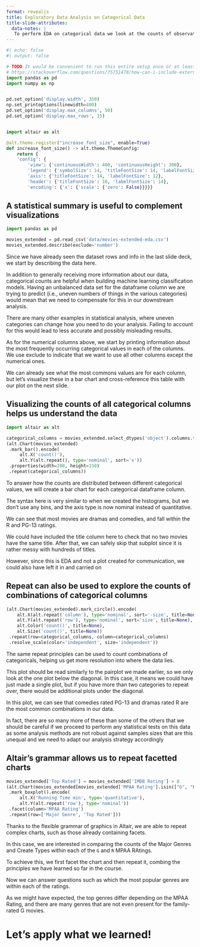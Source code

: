 ```yaml
---
format: revealjs
title: Exploratory Data Analysis on Categorical Data
title-slide-attributes:
  data-notes: |
   To perform EDA on categorical data we look at the counts of observations for each of the categories, as we have learned previously.
---
```


```python
#| echo: false
#| output: false

# TODO It would be convenient to run this entire setup once or at least put it in a utils file, but seems tricky:
# https://stackoverflow.com/questions/75751478/how-can-i-include-external-python-scripts-while-executing-their-codes-in-quarto
import pandas as pd
import numpy as np


pd.set_option('display.width', 350)
np.set_printoptions(linewidth=400)
pd.set_option('display.max_columns', 50)
pd.set_option('display.max_rows', 15)


import altair as alt

@alt.theme.register("increase_font_size", enable=True)
def increase_font_size() -> alt.theme.ThemeConfig:
    return {
    'config': {
        'view': {'continuousWidth': 400, 'continuousHeight': 300},
        'legend': {'symbolSize': 14, 'titleFontSize': 14, 'labelFontSize': 14},
        'axis': {'titleFontSize': 14, 'labelFontSize': 12},
        'header': {'titleFontSize': 16, 'labelFontSize': 14},
        'encoding': {'x': {'scale': {'zero': False}}}}}
```

## A statistical summary is useful to complement visualizations

```python
import pandas as pd

movies_extended = pd.read_csv('data/movies-extended-eda.csv')
movies_extended.describe(exclude='number')
```

::: {.notes}
Since we have already seen the dataset rows and info in the last slide deck, we start by describing the data here.

In addition to generally receiving more information about our data, categorical counts are helpful when building machine learning classification models. Having an unbalanced data set for the dataframe column we are trying to predict (i.e., uneven numbers of things in the various categories) would mean that we need to compensate for this in our downstream analysis.

There are many other examples in statistical analysis, where uneven categories can change how you need to do your analysis. Failing to account for this would lead to less accurate and possibly misleading results.

As for the numerical columns above, we start by printing information about the most frequently occurring categorical values in each of the columns. We use exclude to indicate that we want to use all other columns except the numerical ones.

We can already see what the most commons values are for each column, but let’s visualize these in a bar chart and cross-reference this table with our plot on the next slide.
:::

## Visualizing the counts of all categorical columns helps us understand the data

```python
import altair as alt

categorical_columns = movies_extended.select_dtypes('object').columns.tolist()
(alt.Chart(movies_extended)
 .mark_bar().encode(
     alt.X('count()'),
     alt.Y(alt.repeat(), type='nominal', sort='x'))
 .properties(width=200, height=150)
 .repeat(categorical_columns))
```

::: {.notes}
To answer how the counts are distributed between different categorical values, we will create a bar chart for each categorical dataframe column.

The syntax here is very similar to when we created the histograms, but we don’t use any bins, and the axis type is now nominal instead of quantitative.

We can see that most movies are dramas and comedies, and fall within the R and PG-13 ratings.

We could have included the title column here to check that no two movies have the same title. After that, we can safely skip that subplot since it is rather messy with hundreds of titles.

However, since this is EDA and not a plot created for communication, we could also have left it in and carried on
:::

## Repeat can also be used to explore the counts of combinations of categorical columns

```python
(alt.Chart(movies_extended).mark_circle().encode(
    alt.X(alt.repeat('column'), type='nominal', sort='-size', title=None),
    alt.Y(alt.repeat('row'), type='nominal', sort='size', title=None),
    alt.Color('count()', title=None),
    alt.Size('count()', title=None))
 .repeat(row=categorical_columns, column=categorical_columns)
 .resolve_scale(color='independent', size='independent'))
```

::: {.notes}
The same repeat principles can be used to count combinations of categoricals, helping us get more resolution into where the data lies.

This plot should be read similarly to the pairplot we made earlier, so we only look at the one plot below the diagonal. In this case, it means we could have just made a single plot, but if you have more than two categories to repeat over, there would be additional plots under the diagonal.

In this plot, we can see that comedies rated PG-13 and dramas rated R are the most common combinations in our data.

In fact, there are so many more of these than some of the others that we should be careful if we proceed to perform any statistical tests on this data as some analysis methods are not robust against samples sizes that are this unequal and we need to adapt our analysis strategy accordingly
:::

## Altair’s grammar allows us to repeat facetted charts

```python
movies_extended['Top Rated'] = movies_extended['IMDB Rating'] > 8
(alt.Chart(movies_extended[movies_extended['MPAA Rating'].isin(["G", "R"])])
 .mark_boxplot().encode(
     alt.X('Running Time min', type='quantitative'),
     alt.Y(alt.repeat('row'), type='nominal'))
 .facet(column='MPAA Rating')
 .repeat(row=['Major Genre', 'Top Rated']))
```

::: {.notes}
Thanks to the flexible grammar of graphics in Altair,
we are able to repeat complex charts,
such as those already containing facets.

In this case,
we are interested in comparing the counts of the Major Genres and Create Types
within each of the `G` and `R` MPAA RAtings.

To achieve this,
we first facet the chart and then repeat it,
combing the principles we have learned so far in the course.

Now we can answer questions such as
which the most popular genres are
within each of the ratings.

As we might have expected,
the top genres differ depending on the MPAA Rating,
and there are many genres that are not even present for the family-rated G movies.
:::

# Let's apply what we learned!